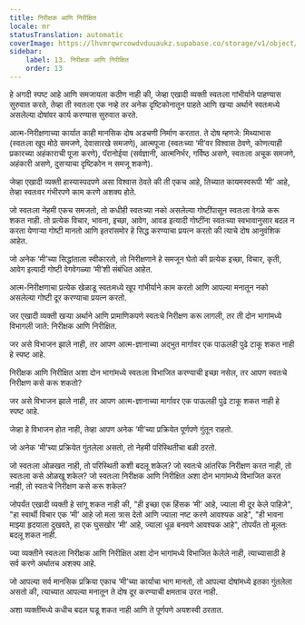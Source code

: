 ```yaml
---
title: निरीक्षक आणि निरीक्षित
locale: mr
statusTranslation: automatic
coverImage: https://lhvmrqwrcowdvduuaukz.supabase.co/storage/v1/object/public/strapi-uploads/small_cover-tratado-de-psicologia-revolucionaria.webp-5e15e1cec4e0ebebcde5d7fc7565d8fd.webp
sidebar:
    label: 13. निरीक्षक आणि निरीक्षित
    order: 13
---
```

हे अगदी स्पष्ट आहे आणि समजायला कठीण नाही की, जेव्हा एखादी व्यक्ती स्वतःला गांभीर्याने पाहण्यास सुरुवात करते, तेव्हा ती स्वतःला एक नव्हे तर अनेक दृष्टिकोनातून पाहते आणि खऱ्या अर्थाने स्वतःमध्ये असलेल्या दोषांवर कार्य करण्यास सुरुवात करते.

आत्म-निरीक्षणाच्या कार्यात काही मानसिक दोष अडचणी निर्माण करतात. ते दोष म्हणजे: मिथ्याभास (स्वतःला खूप मोठे समजणे, देवासारखे समजणे), आत्मपूजा (स्वतःच्या ‘मी’वर विश्वास ठेवणे, कोणत्याही प्रकारच्या अहंकाराची पूजा करणे), पॅरानोईया (सर्वज्ञानी, आत्मनिर्भर, गर्विष्ठ असणे, स्वतःला अचूक समजणे, अहंकारी असणे, दुसऱ्याचा दृष्टिकोन न समजू शकणे).

जेव्हा एखादी व्यक्ती हास्यास्पदपणे असा विश्वास ठेवते की ती एकच आहे, तिच्यात कायमस्वरूपी ‘मी’ आहे, तेव्हा स्वतःवर गंभीरपणे काम करणे अशक्य होते.

जो स्वतःला नेहमी एकच समजतो, तो कधीही स्वतःच्या नको असलेल्या गोष्टींपासून स्वतःला वेगळे करू शकत नाही. तो प्रत्येक विचार, भावना, इच्छा, आवेग, आवड इत्यादी गोष्टींना स्वतःच्या स्वभावानुसार बदल न करता येणाऱ्या गोष्टी मानतो आणि इतरांसमोर हे सिद्ध करण्याचा प्रयत्न करतो की त्याचे दोष आनुवंशिक आहेत.

जो अनेक ‘मी’च्या सिद्धांताला स्वीकारतो, तो निरीक्षणाने हे समजून घेतो की प्रत्येक इच्छा, विचार, कृती, आवेग इत्यादी गोष्टी वेगवेगळ्या ‘मी’शी संबंधित आहेत.

आत्म-निरीक्षणाचा प्रत्येक खेळाडू स्वतःमध्ये खूप गांभीर्याने काम करतो आणि आपल्या मनातून नको असलेल्या गोष्टी दूर करण्याचा प्रयत्न करतो.

जर एखादी व्यक्ती खऱ्या अर्थाने आणि प्रामाणिकपणे स्वतःचे निरीक्षण करू लागली, तर ती दोन भागांमध्ये विभागली जाते: निरीक्षक आणि निरीक्षित.

जर असे विभाजन झाले नाही, तर आपण आत्म-ज्ञानाच्या अद्भुत मार्गावर एक पाऊलही पुढे टाकू शकत नाही हे स्पष्ट आहे.

निरीक्षक आणि निरीक्षित अशा दोन भागांमध्ये स्वतःला विभाजित करण्याची इच्छा नसेल, तर आपण स्वतःचे निरीक्षण कसे करू शकतो?

जर असे विभाजन झाले नाही, तर आपण आत्म-ज्ञानाच्या मार्गावर एक पाऊलही पुढे टाकू शकत नाही हे स्पष्ट आहे.

जेव्हा हे विभाजन होत नाही, तेव्हा आपण अनेक ‘मी’च्या प्रक्रियेत पूर्णपणे गुंतून राहतो.

जो अनेक ‘मी’च्या प्रक्रियेत गुंतलेला असतो, तो नेहमी परिस्थितीचा बळी ठरतो.

जो स्वतःला ओळखत नाही, तो परिस्थिती कशी बदलू शकेल? जो स्वतःचे आंतरिक निरीक्षण करत नाही, तो स्वतःला कसे ओळखू शकेल? जो स्वतःला निरीक्षक आणि निरीक्षित अशा दोन भागांमध्ये विभाजित करत नाही, तो स्वतःचे निरीक्षण कसे करू शकेल?

जोपर्यंत एखादी व्यक्ती हे सांगू शकत नाही की, "ही इच्छा एक हिंसक ‘मी’ आहे, ज्याला मी दूर केले पाहिजे", "हा स्वार्थी विचार एक ‘मी’ आहे जो मला त्रास देतो आणि ज्याला नष्ट करणे आवश्यक आहे", "ही भावना माझ्या हृदयाला दुखवते, हा एक घुसखोर ‘मी’ आहे, ज्याला धूळ बनवणे आवश्यक आहे", तोपर्यंत तो मूलतः बदलू शकत नाही.

ज्या व्यक्तीने स्वतःला निरीक्षक आणि निरीक्षित अशा दोन भागांमध्ये विभाजित केलेले नाही, त्याच्यासाठी हे सर्व करणे अर्थातच अशक्य आहे.

जो आपल्या सर्व मानसिक प्रक्रिया एकाच ‘मी’च्या कार्याचा भाग मानतो, तो आपल्या दोषांमध्ये इतका गुंतलेला असतो की, त्याच्यात आपल्या मनातून ते दोष दूर करण्याची क्षमताच उरत नाही.

अशा व्यक्तींमध्ये कधीच बदल घडू शकत नाही आणि ते पूर्णपणे अयशस्वी ठरतात.


